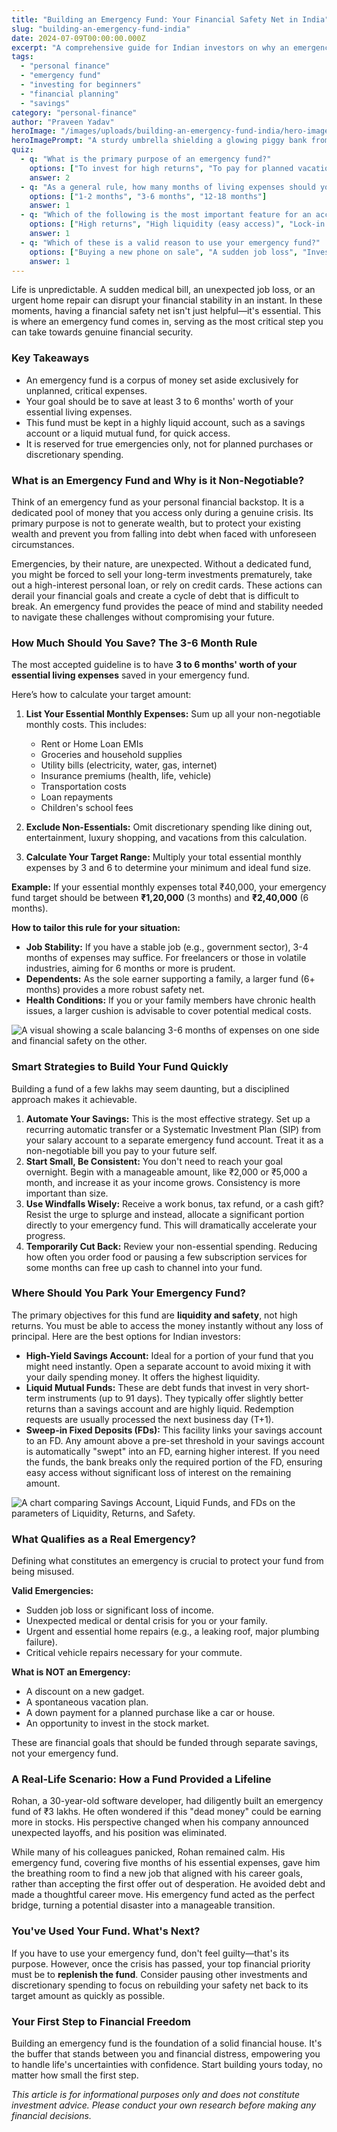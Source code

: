 ```yaml
---
title: "Building an Emergency Fund: Your Financial Safety Net in India"
slug: "building-an-emergency-fund-india"
date: 2024-07-09T00:00:00.000Z
excerpt: "A comprehensive guide for Indian investors on why an emergency fund is non-negotiable, how to calculate the right amount, where to park it for safety and liquidity, and how to use it wisely."
tags:
  - "personal finance"
  - "emergency fund"
  - "investing for beginners"
  - "financial planning"
  - "savings"
category: "personal-finance"
author: "Praveen Yadav"
heroImage: "/images/uploads/building-an-emergency-fund-india/hero-image.jpg"
heroImagePrompt: "A sturdy umbrella shielding a glowing piggy bank from storm clouds, symbolizing an emergency fund protecting savings during a crisis."
quiz:
  - q: "What is the primary purpose of an emergency fund?"
    options: ["To invest for high returns", "To pay for planned vacations", "To cover unexpected, essential expenses"]
    answer: 2
  - q: "As a general rule, how many months of living expenses should your emergency fund cover?"
    options: ["1-2 months", "3-6 months", "12-18 months"]
    answer: 1
  - q: "Which of the following is the most important feature for an account holding your emergency fund?"
    options: ["High returns", "High liquidity (easy access)", "Lock-in period"]
    answer: 1
  - q: "Which of these is a valid reason to use your emergency fund?"
    options: ["Buying a new phone on sale", "A sudden job loss", "Investing in a trending stock"]
    answer: 1
---
```


Life is unpredictable. A sudden medical bill, an unexpected job loss, or an urgent home repair can disrupt your financial stability in an instant. In these moments, having a financial safety net isn't just helpful—it's essential. This is where an emergency fund comes in, serving as the most critical step you can take towards genuine financial security.

### Key Takeaways
*   An emergency fund is a corpus of money set aside exclusively for unplanned, critical expenses.
*   Your goal should be to save at least 3 to 6 months' worth of your essential living expenses.
*   This fund must be kept in a highly liquid account, such as a savings account or a liquid mutual fund, for quick access.
*   It is reserved for true emergencies only, not for planned purchases or discretionary spending.

### What is an Emergency Fund and Why is it Non-Negotiable?

Think of an emergency fund as your personal financial backstop. It is a dedicated pool of money that you access only during a genuine crisis. Its primary purpose is not to generate wealth, but to protect your existing wealth and prevent you from falling into debt when faced with unforeseen circumstances.

Emergencies, by their nature, are unexpected. Without a dedicated fund, you might be forced to sell your long-term investments prematurely, take out a high-interest personal loan, or rely on credit cards. These actions can derail your financial goals and create a cycle of debt that is difficult to break. An emergency fund provides the peace of mind and stability needed to navigate these challenges without compromising your future.

### How Much Should You Save? The 3-6 Month Rule

The most accepted guideline is to have **3 to 6 months' worth of your essential living expenses** saved in your emergency fund.

Here’s how to calculate your target amount:

1.  **List Your Essential Monthly Expenses:** Sum up all your non-negotiable monthly costs. This includes:
    *   Rent or Home Loan EMIs
    *   Groceries and household supplies
    *   Utility bills (electricity, water, gas, internet)
    *   Insurance premiums (health, life, vehicle)
    *   Transportation costs
    *   Loan repayments
    *   Children's school fees

2.  **Exclude Non-Essentials:** Omit discretionary spending like dining out, entertainment, luxury shopping, and vacations from this calculation.

3.  **Calculate Your Target Range:** Multiply your total essential monthly expenses by 3 and 6 to determine your minimum and ideal fund size.

**Example:** If your essential monthly expenses total ₹40,000, your emergency fund target should be between **₹1,20,000** (3 months) and **₹2,40,000** (6 months).

**How to tailor this rule for your situation:**
*   **Job Stability:** If you have a stable job (e.g., government sector), 3-4 months of expenses may suffice. For freelancers or those in volatile industries, aiming for 6 months or more is prudent.
*   **Dependents:** As the sole earner supporting a family, a larger fund (6+ months) provides a more robust safety net.
*   **Health Conditions:** If you or your family members have chronic health issues, a larger cushion is advisable to cover potential medical costs.

![A visual showing a scale balancing 3-6 months of expenses on one side and financial safety on the other.](/images/uploads/building-an-emergency-fund-india/emergency-fund-calculation.png)

### Smart Strategies to Build Your Fund Quickly

Building a fund of a few lakhs may seem daunting, but a disciplined approach makes it achievable.

1.  **Automate Your Savings:** This is the most effective strategy. Set up a recurring automatic transfer or a Systematic Investment Plan (SIP) from your salary account to a separate emergency fund account. Treat it as a non-negotiable bill you pay to your future self.
2.  **Start Small, Be Consistent:** You don't need to reach your goal overnight. Begin with a manageable amount, like ₹2,000 or ₹5,000 a month, and increase it as your income grows. Consistency is more important than size.
3.  **Use Windfalls Wisely:** Receive a work bonus, tax refund, or a cash gift? Resist the urge to splurge and instead, allocate a significant portion directly to your emergency fund. This will dramatically accelerate your progress.
4.  **Temporarily Cut Back:** Review your non-essential spending. Reducing how often you order food or pausing a few subscription services for some months can free up cash to channel into your fund.

### Where Should You Park Your Emergency Fund?

The primary objectives for this fund are **liquidity and safety**, not high returns. You must be able to access the money instantly without any loss of principal. Here are the best options for Indian investors:

*   **High-Yield Savings Account:** Ideal for a portion of your fund that you might need instantly. Open a separate account to avoid mixing it with your daily spending money. It offers the highest liquidity.
*   **Liquid Mutual Funds:** These are debt funds that invest in very short-term instruments (up to 91 days). They typically offer slightly better returns than a savings account and are highly liquid. Redemption requests are usually processed the next business day (T+1).
*   **Sweep-in Fixed Deposits (FDs):** This facility links your savings account to an FD. Any amount above a pre-set threshold in your savings account is automatically "swept" into an FD, earning higher interest. If you need the funds, the bank breaks only the required portion of the FD, ensuring easy access without significant loss of interest on the remaining amount.

![A chart comparing Savings Account, Liquid Funds, and FDs on the parameters of Liquidity, Returns, and Safety.](/images/uploads/building-an-emergency-fund-india/emergency-fund-options.png)

### What Qualifies as a Real Emergency?

Defining what constitutes an emergency is crucial to protect your fund from being misused.

**Valid Emergencies:**
*   Sudden job loss or significant loss of income.
*   Unexpected medical or dental crisis for you or your family.
*   Urgent and essential home repairs (e.g., a leaking roof, major plumbing failure).
*   Critical vehicle repairs necessary for your commute.

**What is NOT an Emergency:**
*   A discount on a new gadget.
*   A spontaneous vacation plan.
*   A down payment for a planned purchase like a car or house.
*   An opportunity to invest in the stock market.

These are financial goals that should be funded through separate savings, not your emergency fund.

### A Real-Life Scenario: How a Fund Provided a Lifeline

Rohan, a 30-year-old software developer, had diligently built an emergency fund of ₹3 lakhs. He often wondered if this "dead money" could be earning more in stocks. His perspective changed when his company announced unexpected layoffs, and his position was eliminated.

While many of his colleagues panicked, Rohan remained calm. His emergency fund, covering five months of his essential expenses, gave him the breathing room to find a new job that aligned with his career goals, rather than accepting the first offer out of desperation. He avoided debt and made a thoughtful career move. His emergency fund acted as the perfect bridge, turning a potential disaster into a manageable transition.

### You've Used Your Fund. What's Next?

If you have to use your emergency fund, don't feel guilty—that's its purpose. However, once the crisis has passed, your top financial priority must be to **replenish the fund**. Consider pausing other investments and discretionary spending to focus on rebuilding your safety net back to its target amount as quickly as possible.

### Your First Step to Financial Freedom

Building an emergency fund is the foundation of a solid financial house. It's the buffer that stands between you and financial distress, empowering you to handle life's uncertainties with confidence. Start building yours today, no matter how small the first step.

*This article is for informational purposes only and does not constitute investment advice. Please conduct your own research before making any financial decisions.*